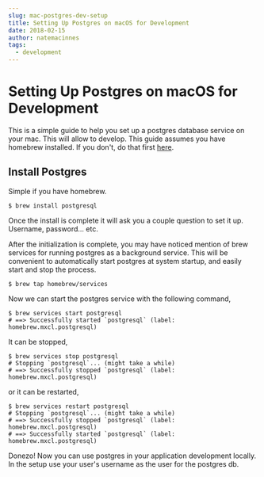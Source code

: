 ```yaml
---
slug: mac-postgres-dev-setup
title: Setting Up Postgres on macOS for Development
date: 2018-02-15
author: natemacinnes
tags:
  - development
---
```


Setting Up Postgres on macOS for Development
==============================================

This is a simple guide to help you set up a postgres database service on your
mac. This will allow to develop. This guide assumes you have homebrew installed.
If you don't, do that first [here](brew.sh).

## Install Postgres

Simple if you have homebrew.

```
$ brew install postgresql
```

Once the install is complete it will ask you a couple question to set it up.
Username, password... etc. 

After the initialization is complete, you may have noticed mention of brew
services for running postgres as a background service. This will be convenient
to automatically start postgres at system startup, and easily start and stop the
process.

```
$ brew tap homebrew/services
```

Now we can start the postgres service with the following command,

```
$ brew services start postgresql
# ==> Successfully started `postgresql` (label: homebrew.mxcl.postgresql)
```

It can be stopped,

```
$ brew services stop postgresql
# Stopping `postgresql`... (might take a while)
# ==> Successfully stopped `postgresql` (label: homebrew.mxcl.postgresql)
```

or it can be restarted,

```
$ brew services restart postgresql
# Stopping `postgresql`... (might take a while)
# ==> Successfully stopped `postgresql` (label: homebrew.mxcl.postgresql)
# ==> Successfully started `postgresql` (label: homebrew.mxcl.postgresql)

```

Donezo! Now you can use postgres in your application development locally.
In the setup use your user's username as the user for the postgres db.
